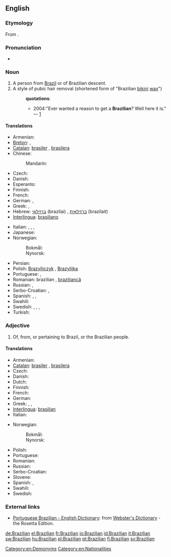 {{also|brazilian}}
==English==

===Etymology===
From {{suffix|Brazil|ian}}.

===Pronunciation===
* {{IPA|/brəˈzɪlɪən/}}

===Noun===
{{en-noun}}

# A person from [[Brazil]] or of Brazilian descent.
# A style of pubic hair removal (shortened form of "Brazilian [[bikini]] [[wax]]")
#: '''quotations''':
#:* 2004:"Ever wanted a reason to get a '''Brazilian'''? Well here it is." — [http://www.tinbilly.com./whatson.html]

====Translations====
{{trans-top|person from Brazil}}
* Armenian: {{t|hy|բրազիլացի|tr=brazilac’i|sc=Armn}}
* [[Breton]]: {{t+|br|Braziliad|m|xs=Breton}}, {{t+|br|Braziliadez|f|xs=Breton}}
* [[Catalan]]: [[brasiler]] {{m}}, [[brasilera]] {{f}}
* Chinese:
*: Mandarin: {{t|cmn|巴西人|tr=Bāxī-rén|sc=Hani}}
* Czech: {{t-|cs|Brazilec|m}}
* Danish: {{t|da|brasilianer|c}}
* Esperanto: {{t-|eo|Brazilano|xs=Esperanto}}
* Finnish: {{t+|fi|brasilialainen}}
* French: {{t+|fr|Brésilien}}
* German: {{t+|de|Brasilianer|m}}, {{t+|de|Brasilianerin|f}}
* Greek: {{t|el|Βραζιλιάνος|m|tr=Vraziliános}}, {{t|el|Βραζιλιάνα|f|tr=Vraziliána}}
* Hebrew: [[ברזילאי]] (brazilai) {{m}}, [[ברזילאית]] (brazilait) {{f}}
* [[Interlingua]]: [[brasiliano]]
{{trans-mid}}
* Italian: {{t-|it|brasiliano|m}}, {{t-|it|brasiliana|f}}, {{t-|it|brasiliani|m|p}}, {{t-|it|brasiliane|f|p}}
* Japanese: {{t+|ja|ブラジル人|tr=Burajirujin}}
* Norwegian:
*: Bokmål: {{t-|no|brasilianer|m}}
*: Nynorsk: {{t+|nn|brasilianar|m|xs=Norwegian Nynorsk}}
* Persian: {{t|fa|برزیلی |sc=fa-Arab}}
* Polish: [[Brazylijczyk]] {{m}}, [[Brazylijka]] {{f}}
* Portuguese: {{t+|pt|brasileiro|m}}, {{t+|pt|brasileira|f}}
* Romanian: brazilian {{m}}, [[braziliancă]] {{f}}
* Russian: {{t+|ru|бразилец|m|tr=brazílec}}, {{t+|ru|бразильянка|f|tr=brazil'jánka}}
* Serbo-Croatian: {{t|sh|Brazilac|m}}, {{t|sh|Brazilka|f}}
* Spanish: {{t+|es|brasileño|m}}, {{t-|es|brasileña|f}}, {{t|es|brasilero}}
* Swahili: {{t|sw|Mbrazili}}
* Swedish: {{t|sv|brasilian|c}}, {{t|sv|brasilianare|c}}, {{t|sv|brasilianska|c}}, {{t|sv|brasse|c}}
* Turkish: {{t|tr|Brezilyalı}}
{{trans-bottom}}

===Adjective===
{{en-adj|-}}

# Of, from, or pertaining to Brazil, or the Brazilian people.

====Translations====
{{trans-top|pertaining to Brazil}}
* Armenian: {{t|hy|բրազիլական|tr=brazilakan|sc=Armn}}
* [[Catalan]]: [[brasiler]] {{m}}, [[brasilera]] {{f}}
* Czech: {{t-|cs|brazilský|m}}
* Danish: {{t|da|brasiliansk}}
* Dutch: {{t+|nl|Braziliaans}}
* Finnish: {{t+|fi|brasilialainen}}
* French: {{t+|fr|brésilien}}
* German: {{t+|de|brasilianisch}}
* Greek: {{t|el|βραζιλάνικος|m}}, {{t|el|βραζιλιάνικη|f}}, {{t|el|βραζιλιάνικο|n}}
* [[Interlingua]]: [[brasilian]]
* Italian: {{t-|it|brasiliano}}
{{trans-mid}}
* Norwegian:
*: Bokmål: {{t|nb|brasiliansk}}
*: Nynorsk: {{t|nn|brasiliansk}}
* Polish: {{t+|pl|brazylijski|m}}
* Portuguese: {{t+|pt|brasileiro}}
* Romanian: {{t+|ro|brazilian}}
* Russian: {{t+|ru|бразильский|tr=brazíl'skij}}
* Serbo-Croatian: {{t|sh|brazilski}}
* Slovene: {{t+|sl|brazilski|alt=brazílski}}
* Spanish: {{t+|es|brasileño}}, {{t|es|brasilero|m}}
* Swahili: {{t|sw|Kibrazili}}
* Swedish: {{t+|sv|brasiliansk}}
{{trans-bottom}}

===External links===
* [http://www.websters-online-dictionary.org/definition/Portuguese+Brazilian-english/ Portuguese Brazilian - English Dictionary]: from [http://www.websters-online-dictionary.org/ Webster's Dictionary] - the Rosetta Edition.

[[Category:en:Demonyms]]
[[Category:en:Nationalities]]

[[de:Brazilian]]
[[el:Brazilian]]
[[fr:Brazilian]]
[[io:Brazilian]]
[[id:Brazilian]]
[[it:Brazilian]]
[[sw:Brazilian]]
[[hu:Brazilian]]
[[pl:Brazilian]]
[[pt:Brazilian]]
[[fi:Brazilian]]
[[sv:Brazilian]]